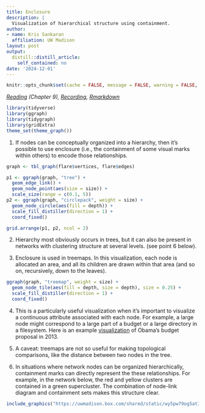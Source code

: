 ```yaml
---
title: Enclosure
description: |
  Visualization of hierarchical structure using containment.
author:
- name: Kris Sankaran
  affiliation: UW Madison
layout: post
output:
  distill::distill_article:
    self_contained: no
date: '2024-12-01'
---
```


```r
knitr::opts_chunk$set(cache = FALSE, message = FALSE, warning = FALSE, echo = TRUE)
```

_[Reading](https://search.library.wisc.edu/catalog/9911196629502121) (Chapter 9), [Recording](https://mediaspace.wisc.edu/media/Week%208%20%5B4%5D%20Enclosure/1_mfuwwoh6), [Rmarkdown](https://github.com/krisrs1128/stat436_s24/blob/main/notes/2024-12-27-week08-04.Rmd)_

```r
library(tidyverse)
library(ggraph)
library(tidygraph)
library(gridExtra)
theme_set(theme_graph())
```

1. If nodes can be conceptually organized into a hierarchy, then it’s possible
to use enclosure (i.e., the containment of some visual marks within others) to
encode those relationships.

```r
graph <- tbl_graph(flare$vertices, flare$edges)

p1 <- ggraph(graph, "tree") +
  geom_edge_link() +
  geom_node_point(aes(size = size)) +
  scale_size(range = c(0.1, 5))
p2 <- ggraph(graph, "circlepack", weight = size) +
  geom_node_circle(aes(fill = depth)) +
  scale_fill_distiller(direction = 1) +
  coord_fixed()

grid.arrange(p1, p2, ncol = 2)
```

2. Hierarchy most obviously occurs in trees, but it can also be present in
networks with clustering structure at several levels. (see point 6 below).

3. Enclosure is used in treemaps. In this visualization, each node is allocated
an area, and all its children are drawn within that area (and so on,
recursively, down to the leaves).

```r
ggraph(graph, "treemap", weight = size) +
  geom_node_tile(aes(fill = depth, size = depth), size = 0.25) +
  scale_fill_distiller(direction = 1) +
  coord_fixed()
```

4. This is a particularly useful visualization when it’s important to visualize
a continuous attribute associated with each node. For example, a large node
might correspond to a large part of a budget or a large directory in a
filesystem. Here is an example
[visualization](https://archive.nytimes.com/www.nytimes.com/interactive/2012/02/13/us/politics/2013-budget-proposal-graphic.html)
of Obama's budget proposal in 2013.

5. A caveat: treemaps are not so useful for making topological comparisons, like
the distance between two nodes in the tree.

6. In situations where network nodes can be organized hierarchically,
containment marks can directly represent the these relationships. For example,
in the network below, the red and yellow clusters are contained in a green
supercluster. The combination of node-link diagram and containment sets makes
this structure clear.

```r
include_graphics("https://uwmadison.box.com/shared/static/wy5pw79og5at35rncgn4ep2uuzawoduc.png")
```
